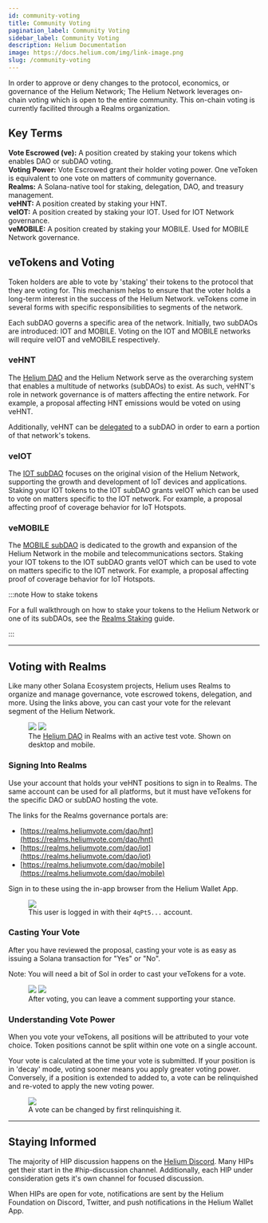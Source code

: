 ```yaml
---
id: community-voting
title: Community Voting
pagination_label: Community Voting
sidebar_label: Community Voting
description: Helium Documentation
image: https://docs.helium.com/img/link-image.png
slug: /community-voting
---
```



In order to approve or deny changes to the protocol, economics, or governance of the Helium Network;
The Helium Network leverages on-chain voting which is open to the entire community. This on-chain
voting is currently facilited through a Realms organization.

## Key Terms

**Vote Escrowed (ve):** A position created by staking your tokens which enables DAO or subDAO
voting.  
**Voting Power:** Vote Escrowed grant their holder voting power. One veToken is equivalent to one
vote on matters of community governance.  
**Realms:** A Solana-native tool for staking, delegation, DAO, and treasury management.  
**veHNT:** A position created by staking your HNT.  
**veIOT:** A position created by staking your IOT. Used for IOT Network governance.  
**veMOBILE:** A position created by staking your MOBILE. Used for MOBILE Network governance.

## veTokens and Voting

Token holders are able to vote by 'staking' their tokens to the protocol that they are voting for.
This mechanism helps to ensure that the voter holds a long-term interest in the success of the
Helium Network. veTokens come in several forms with specific responsibilities to segments of the
network.

Each subDAO governs a specific area of the network. Initially, two subDAOs are introduced: IOT and
MOBILE. Voting on the IOT and MOBILE networks will require veIOT and veMOBILE respectively.

### veHNT

The [Helium DAO](https://realms.heliumvote.com/dao/hnt) and the Helium Network serve as the
overarching system that enables a multitude of networks (subDAOs) to exist. As such, veHNT's role in
network governance is of matters affecting the entire network. For example, a proposal affecting HNT
emissions would be voted on using veHNT.

Additionally, veHNT can be [delegated](/vote-escrow/realms#delegating-stakes) to a subDAO in order
to earn a portion of that network's tokens.

### veIOT

The [IOT subDAO](https://realms.heliumvote.com/dao/iot) focuses on the original vision of the Helium
Network, supporting the growth and development of IoT devices and applications. Staking your IOT
tokens to the IOT subDAO grants veIOT which can be used to vote on matters specific to the IOT
network. For example, a proposal affecting proof of coverage behavior for IoT Hotspots.

### veMOBILE

The [MOBILE subDAO](https://realms.heliumvote.com/dao/mobile) is dedicated to the growth and
expansion of the Helium Network in the mobile and telecommunications sectors. Staking your IOT
tokens to the IOT subDAO grants veIOT which can be used to vote on matters specific to the IOT
network. For example, a proposal affecting proof of coverage behavior for IoT Hotspots.

:::note How to stake tokens

For a full walkthrough on how to stake your tokens to the Helium Network or one of its subDAOs, see
the [Realms Staking](/vote-escrow/voting-power) guide.

:::

---

## Voting with Realms

Like many other Solana Ecosystem projects, Helium uses Realms to organize and manage governance,
vote escrowed tokens, delegation, and more. Using the links above, you can cast your vote for the
relevant segment of the Helium Network.

<figure className="screensnippet-wrapper">
  <div style={{ display: 'flex' }}>
    <img
      src={useBaseUrl('/img/realms/realmsui.png')}
      style={{ maxHeight: 350, minWidth: 0, flex: '1 1 auto' }}
    />
    <img
      src={useBaseUrl('/img/realms/realmsui_mobile.png')}
      style={{ maxHeight: 350, minWidth: 0, flex: '1 1 auto' }}
    />
  </div>
  <figcaption>
    The <a href="https://realms.heliumvote.com/dao/hnt">Helium DAO</a> in Realms with an active test
    vote. Shown on desktop and mobile.
  </figcaption>
</figure>

### Signing Into Realms

Use your account that holds your veHNT positions to sign in to Realms. The same account can be used
for all platforms, but it must have veTokens for the specific DAO or subDAO hosting the vote.

The links for the Realms governance portals are:

- [https://realms.heliumvote.com/dao/hnt](https://realms.heliumvote.com/dao/hnt)
- [https://realms.heliumvote.com/dao/iot](https://realms.heliumvote.com/dao/iot)
- [https://realms.heliumvote.com/dao/mobile](https://realms.heliumvote.com/dao/mobile)

Sign in to these using the in-app browser from the Helium Wallet App.

<figure className="screensnippet-wrapper">
  <img src={useBaseUrl('/img/realms/connectaccount.png')} />
  <figcaption>
    This user is logged in with their <code>4qPt5...</code> account.
  </figcaption>
</figure>

### Casting Your Vote

After you have reviewed the proposal, casting your vote is as easy as issuing a Solana transaction
for "Yes" or "No".

Note: You will need a bit of Sol in order to cast your veTokens for a vote.

<figure className="screensnippet-wrapper">
  <div style={{ display: 'flex', alignItems: 'center' }}>
    <img
      src={useBaseUrl('/img/realms/castvote.png')}
      style={{ maxHeight: 250, minWidth: 0, flex: '1 1 auto' }}
    />
    <img
      src={useBaseUrl('/img/realms/confirmvote.png')}
      style={{ maxHeight: 300, minWidth: 0, flex: '1 1 auto' }}
    />
  </div>
  <figcaption>After voting, you can leave a comment supporting your stance.</figcaption>
</figure>

### Understanding Vote Power

When you vote your veTokens, all positions will be attributed to your vote choice. Token positions
cannot be split within one vote on a single account.

Your vote is calculated at the time your vote is submitted. If your position is in 'decay' mode,
voting sooner means you apply greater voting power. Conversely, if a position is extended to added
to, a vote can be relinquished and re-voted to apply the new voting power.

<figure className="screensnippet-wrapper">
  <img src={useBaseUrl('/img/realms/relinquishvote.png')} />
  <figcaption>A vote can be changed by first relinquishing it.</figcaption>
</figure>

---

## Staying Informed

The majority of HIP discussion happens on the [Helium Discord](https://discord.gg/helium). Many HIPs
get their start in the #hip-discussion channel. Additionally, each HIP under consideration gets it's
own channel for focused discussion.

When HIPs are open for vote, notifications are sent by the Helium Foundation on Discord, Twitter,
and push notifications in the Helium Wallet App.
